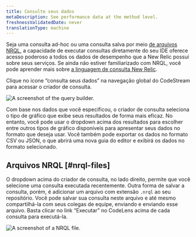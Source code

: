 ```yaml
---
title: Consulte seus dados
metaDescription: See performance data at the method level.
freshnessValidatedDate: never
translationType: machine
---
```




Seja uma consulta ad-hoc ou uma consulta salva por meio [de arquivos NRQL](#nrql-files), a capacidade de executar consultas diretamente do seu IDE oferece acesso poderoso a todos os dados de desempenho que a New Relic possui sobre seus serviços. Se ainda não estiver familiarizado com NRQL, você pode aprender mais sobre [a linguagem de consulta New Relic](/docs/nrql/get-started/introduction-nrql-new-relics-query-language).

Clique no ícone “consulta seus dados” na navegação global do CodeStream para acessar o criador de consulta.

<img
  title="Query your data."
  alt="A screenshot of the query builder."
  src={codestreamQueryBuilder}
/>

Com base nos dados que você especificou, o criador de consulta seleciona o tipo de gráfico que exibe seus resultados de forma mais eficaz. No entanto, você pode usar o dropdown acima dos resultados para escolher entre outros tipos de gráfico disponíveis para apresentar seus dados no formato que deseja usar. Você também pode exportar os dados no formato CSV ou JSON, o que abrirá uma nova guia do editor e exibirá os dados no formato selecionado.

## Arquivos NRQL [#nrql-files]

O dropdown acima do criador de consulta, no lado direito, permite que você selecione uma consulta executada recentemente. Outra forma de salvar a consulta, porém, é adicionar um arquivo com extensão `.nrql` ao seu repositório. Você pode salvar sua consulta neste arquivo e até mesmo compartilhá-la com seus colegas de equipe, enviando e enviando esse arquivo. Basta clicar no link “Executar” no CodeLens acima de cada consulta para executá-la.

<img
  title="NRQL file."
  alt="A screenshot of a NRQL file."
  src={codestreamNRQLFile}
/>